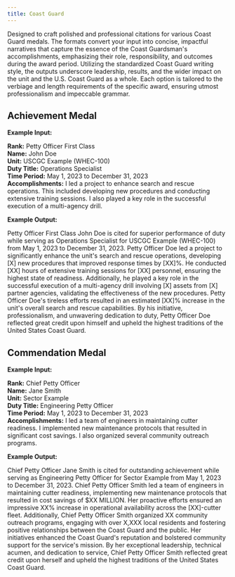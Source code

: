 ```yaml
---
title: Coast Guard
---
```


Designed to craft polished and professional citations for various Coast Guard medals. The formats convert your input into concise, impactful narratives that capture the essence of the Coast Guardsman's accomplishments, emphasizing their role, responsibility, and outcomes during the award period. Utilizing the standardized Coast Guard writing style, the outputs underscore leadership, results, and the wider impact on the unit and the U.S. Coast Guard as a whole. Each option is tailored to the verbiage and length requirements of the specific award, ensuring utmost professionalism and impeccable grammar.

## Achievement Medal

**Example Input:**

**Rank:** Petty Officer First Class  
**Name:** John Doe  
**Unit:** USCGC Example (WHEC-100)  
**Duty Title:** Operations Specialist  
**Time Period:** May 1, 2023 to December 31, 2023  
**Accomplishments:** I led a project to enhance search and rescue operations. This included developing new procedures and conducting extensive training sessions. I also played a key role in the successful execution of a multi-agency drill.

**Example Output:**

Petty Officer First Class John Doe is cited for superior performance of duty while serving as Operations Specialist for USCGC Example (WHEC-100) from May 1, 2023 to December 31, 2023. Petty Officer Doe led a project to significantly enhance the unit's search and rescue operations, developing [X] new procedures that improved response times by [XX]%. He conducted [XX] hours of extensive training sessions for [XX] personnel, ensuring the highest state of readiness. Additionally, he played a key role in the successful execution of a multi-agency drill involving [X] assets from [X] partner agencies, validating the effectiveness of the new procedures. Petty Officer Doe's tireless efforts resulted in an estimated [XX]% increase in the unit's overall search and rescue capabilities. By his initiative, professionalism, and unwavering dedication to duty, Petty Officer Doe reflected great credit upon himself and upheld the highest traditions of the United States Coast Guard.

## Commendation Medal

**Example Input:**

**Rank:** Chief Petty Officer  
**Name:** Jane Smith  
**Unit:** Sector Example  
**Duty Title:** Engineering Petty Officer  
**Time Period:** May 1, 2023 to December 31, 2023  
**Accomplishments:** I led a team of engineers in maintaining cutter readiness. I implemented new maintenance protocols that resulted in significant cost savings. I also organized several community outreach programs.

**Example Output:**

Chief Petty Officer Jane Smith is cited for outstanding achievement while serving as Engineering Petty Officer for Sector Example from May 1, 2023 to December 31, 2023. Chief Petty Officer Smith led a team of engineers in maintaining cutter readiness, implementing new maintenance protocols that resulted in cost savings of $XX MILLION. Her proactive efforts ensured an impressive XX% increase in operational availability across the [XX]-cutter fleet. Additionally, Chief Petty Officer Smith organized XX community outreach programs, engaging with over X,XXX local residents and fostering positive relationships between the Coast Guard and the public. Her initiatives enhanced the Coast Guard's reputation and bolstered community support for the service's mission. By her exceptional leadership, technical acumen, and dedication to service, Chief Petty Officer Smith reflected great credit upon herself and upheld the highest traditions of the United States Coast Guard.
